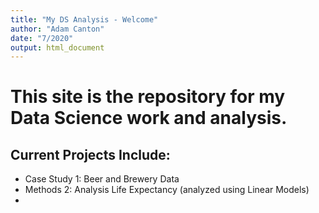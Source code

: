 ```yaml
---
title: "My DS Analysis - Welcome"
author: "Adam Canton"
date: "7/2020"
output: html_document
---
```



# This site is the repository for my Data Science work and analysis.
## Current Projects Include:
- Case Study 1: Beer and Brewery Data
- Methods 2: Analysis Life Expectancy (analyzed using Linear Models)
- 

